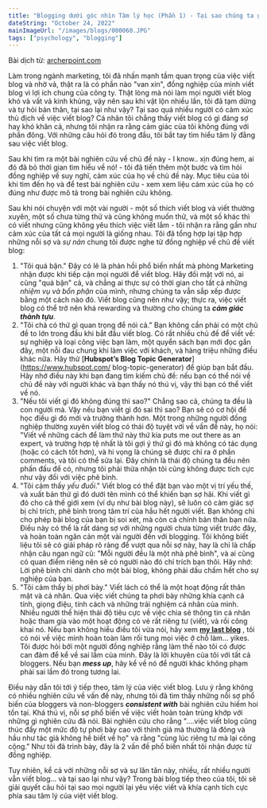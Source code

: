 ```yaml
---
title: "Blogging dưới góc nhìn Tâm lý học (Phần 1) - Tại sao chúng ta ghét và sợ viết blog"
dateString: "October 24, 2022"
mainImageUrl: "/images/blogs/000060.JPG"
tags: ["psychology", "blogging"]
---
```

Bài dịch từ: [archerpoint.com](https://archerpoint.com/psychology-blogging-part-1-why-we-hate-and-fear-blogging/)

Làm trong ngành marketing, tôi đã nhấn mạnh tầm quan trọng của việc viết blog và nhờ vả, thật ra là có phần nào "van xin", đồng nghiệp của mình viết blog vì lợi ích chung của công ty. Thật lòng mà nói làm mọi người viết blog khó và vất vả kinh khủng, vậy nên sau khi vật lộn nhiều lần, tôi đã tạm dừng và tự hỏi bản thân, tại sao lại như vậy? Tại sao quá nhiều người có cảm xúc thù địch về việc viết blog? Cá nhân tôi chẳng thấy viết blog có gì đáng sợ hay khó khăn cả, nhưng tôi nhận ra rằng cảm giác của tôi không đúng với phần đông. Với những câu hỏi đó trong đầu, tôi bắt tay tìm hiểu tâm lý đằng sau việc viết blog.

Sau khi tìm ra một bài nghiên cứu về chủ đề này - I know.. xịn đúng hem, ai đó đã bỏ thời gian tìm hiểu về nó! - tôi đã tiến thêm một bước và tìm hỏi đồng nghiệp về suy nghĩ, cảm xúc của họ về chủ đề này. Mục tiêu của tôi khi tìm đến họ và để test bài nghiên cứu - xem xem liệu cảm xúc của họ có đúng như được mô tả trong bài nghiên cứu không.

Sau khi nói chuyện với một vài người - một số thích viết blog và viết thường xuyên, một số chưa từng thử và cũng không muốn thử, và một số khác thì có viết nhưng cũng không yêu thích việc viết lắm - tôi nhận ra rằng gần như cảm xúc của tất cả mọi người là giống nhau. Tôi đã tổng hợp lại tập hợp những nỗi sợ và _sự nản_ chung tôi được nghe từ đồng nghiệp về chủ đề viết blog:

1. "Tôi quá bận." Đây có lẽ là phản hồi phổ biến nhất mà phòng Marketing nhận được khi tiếp cận mọi người để viết blog. Hãy đối mặt với nó, ai cũng "quá bận" cả, và chẳng ai thực sự có thời gian cho tất cả những _nhiệm vụ và bổn phận_ của mình, nhưng chúng ta vẫn sắp xếp được bằng một cách nào đó. Viết blog cũng nên như vậy; thực ra, việc viết blog có thể trở nên khá rewarding và thường cho chúng ta **_cảm giác thành tựu_**.
2. "Tôi chả có thứ gì quan trọng để nói cả." Bạn không cần phải có một chủ đề to lớn trong đầu khi bắt đầu viết blog. Có rất nhiều chủ đề để viết về: sự nghiệp và loại công việc bạn làm, một quyển sách bạn mới đọc gần đây, một nỗi đau chung khi làm việc với khách, và hàng triệu những điều khác nữa. Hãy thử [**Hubspot’s Blog Topic Generator**](https://www.hubspot.com/ blog-topic-generator) để giúp bạn bắt đầu. Hãy nhớ điều này khi bạn đang tìm kiếm chủ đề: nếu bạn có thể nói về chủ đề này với người khác và bạn thấy nó thú vị, vậy thì bạn có thể viết về nó.
3. "Nếu tôi viết gì đó không đúng thì sao?" Chẳng sao cả, chúng ta đều là con người mà. Vậy nếu bạn viết gì đó sai thì sao? Bạn sẽ có cơ hội để học điều gì đó mới và trưởng thành hơn. Một trong những người đồng nghiệp thường xuyên viết blog có thái độ tuyệt vời về vấn đề này, họ nói: "Viết về những cách để làm thứ này thứ kia puts me out there as an expert, và trường hợp tệ nhất là tôi gợi ý thứ gì đó mà không có tác dụng (hoặc có cách tốt hơn), và hi vọng là chúng sẽ được chỉ ra ở phần comments, và tôi có thể sửa lại. Đây chính là thái độ chúng ta đều nên phấn đấu để có, nhưng tôi phải thừa nhận tôi cũng không được tích cực như vậy đối với việc phê bình.
4. "Tôi cảm thấy _yếu đuối_." Viết blog có thể đặt bạn vào một vị trí yếu thế, và xuất bản thứ gì đó dưới tên mình có thể khiến bạn sợ hãi. Khi viết gì đó cho cả thế giới xem (ví dụ như bài blog này), sẽ luôn có cảm giác sợ bị chỉ trích, phê bình trong tâm trí của hầu hết người viết. Bạn không chỉ cho phép bài blog của bạn bị soi xét, mà còn cả chính bản thân bạn nữa. Điều này có thể là rất dáng sợ với những người chưa từng viết trước đây, và hoàn toàn ngăn cản một vài người đến với blogging. Tôi không biết liệu tôi sẽ có giải pháp rõ ràng để vượt qua nỗi sợ này, hay là chỉ là chấp nhận câu ngan ngữ cũ: "Mỗi người đều là một nhà phê bình", và ai cũng có quan điểm riêng nên sẽ có người nào đó chỉ trích bạn thôi. Hãy nhớ: Lời phê bình chỉ dành cho một bài blog, không phải dấu chấm hết cho sự nghiệp của bạn.
5. "Tôi cảm thấy bị phơi bày." Viết lách có thể là một hoạt động rất thân mật và cá nhân. Qua việc viết chúng ta phơi bày những khía cạnh cá tính, giọng điệu, tính cách và những trải nghiệm cá nhân của mình. Nhiều người thể hiện thái độ tiêu cực về việc chia sẻ thông tin cá nhân hoặc tham gia vào một hoạt động có vẻ rất riêng tư (viết), và rồi công khai nó. Nếu bạn không hiểu điều tôi vừa nói, hãy xem [**my last blog**](https://archerpoint.com/does-pressure-make-you-work-more-efficiently/) , tôi có nói về việc mình hoàn toàn làm rối tung mọi việc ở chỗ làm... yikes. Tôi được hỏi bởi một người đồng nghiệp rằng làm thế nào tôi có được can đảm để kể về sai lầm của mình. Đây là lời khuyên của tôi với tất cả bloggers. Nếu bạn **_mess up_**, hãy kể về nó để người khác không phạm phải sai lầm đó trong tương lai.

Điều này dẫn tôi tới ý tiếp theo, tâm lý của việc viết blog. Lưu ý rằng không có nhiều nghiên cứu về vấn đề này, nhưng tôi đã tìm thấy những nỗi sợ phổ biến của bloggers và non-bloggers **_consistent with_** bài nghiên cứu hiếm hoi tồn tại. Khá thú vị, nỗi sợ phổ biến về việc viết hoàn toàn trùng khớp với những gì nghiên cứu đã nói. Bài nghiên cứu cho rằng "....việc viết blog cũng thúc đẩy một mức độ tự phơi bày cao với thính giả mà thường là đông và hầu như tác giả không hề biết về họ" và rằng "cùng lúc riêng tư mà lại công cộng." Như tôi đã trình bày, đây là 2 vấn đề phổ biến nhất tôi nhận được từ đồng nghiệp.

Tuy nhiên, kể cả với những nỗi sợ và sự lăn tăn này, nhiều, rất nhiều người vẫn viết blog... và tại sao lại như vậy? Trong bài blog tiếp theo của tôi, tôi sẽ giải quyết câu hỏi tại sao mọi người lại yêu việc viết và khía cạnh tích cực phía sau tâm lý của việt viết blog.
